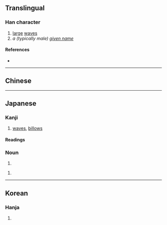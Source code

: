 {{also|濤}}
{{character info/new}}
==Translingual==

===Han character===
{{Han char|rn=85|rad=水|as=07|sn=10|four=|canj=EQKI|ids=⿰氵寿}}

# [[large]] [[wave]]s
# ''a (typically male) [[given name]]''

====References====
* {{Han ref|kx=0627.311|hdz=31618.110|uh=6D9B|ud=28059}}

----

==Chinese==
{{zh-see|濤}}

----

==Japanese==

===Kanji===
{{ja-kanji|grade=|rs=水07}}

# [[wave]]s, [[billow]]s

====Readings====
{{ja-readings
|goon=どう<だう
|kanon=とう<たう
|kun=なみ-, おおなみ-<おほなみ-
}}

===Noun===
{{ja-noun|なみ}}

# {{alternative form of|lang=ja|波||[[wave]]}}

{{ja-noun|おおなみ|hhira=おほなみ}}
# {{alternative spelling of|lang=ja|大波||[[billow]], [[surge]]}}

----

==Korean==

===Hanja===
{{ko-hanja|hangeul=도|eumhun=물결|rv=|mr=|y=}}

# {{defn|lang=ko|sort=水07}}